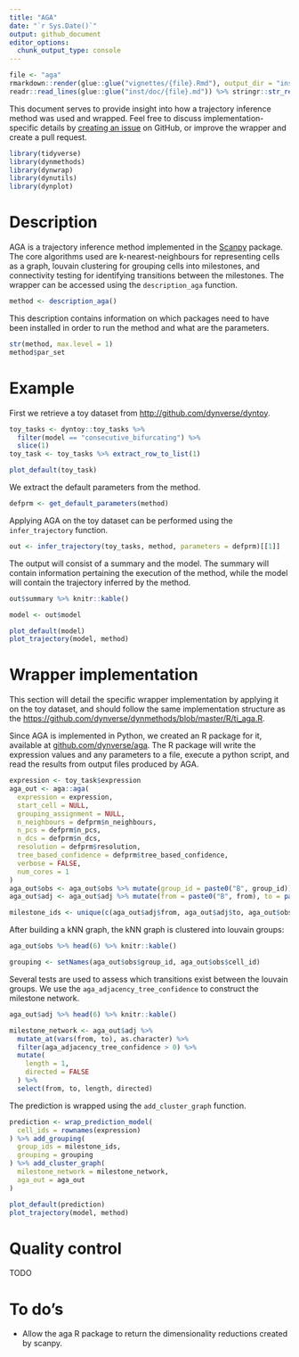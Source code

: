 ```yaml
---
title: "AGA"
date: "`r Sys.Date()`"
output: github_document
editor_options: 
  chunk_output_type: console
---
```


```r
file <- "aga"
rmarkdown::render(glue::glue("vignettes/{file}.Rmd"), output_dir = "inst/doc/")
readr::read_lines(glue::glue("inst/doc/{file}.md")) %>% stringr::str_replace_all(paste0(rprojroot::find_rstudio_root_file(), "/inst/doc/"), "") %>% readr::write_lines(glue::glue("inst/doc/{file}.md"))
```

This document serves to provide insight into how a trajectory inference method was used and wrapped. 
Feel free to discuss implementation-specific details by [creating an issue](https://github.com/dynverse/dynmethods/issues) on GitHub,
or improve the wrapper and create a pull request.


```r
library(tidyverse)
library(dynmethods)
library(dynwrap)
library(dynutils)
library(dynplot)
```

# Description
AGA is a trajectory inference method implemented in the [Scanpy](https://scanpy.readthedocs.io/en/latest/) package.
The core algorithms used are k-nearest-neighbours for representing cells as a graph, louvain clustering for grouping 
cells into milestones, and connectivity testing for identifying transitions between the milestones.
The wrapper can be accessed using the `description_aga` function.
```r
method <- description_aga()
```

This description contains information on which packages need to have been installed in order to run 
the method and what are the parameters.

```r
str(method, max.level = 1)
method$par_set
```

# Example
First we retrieve a toy dataset from [http://github.com/dynverse/dyntoy](dyntoy).
```r
toy_tasks <- dyntoy::toy_tasks %>% 
  filter(model == "consecutive_bifurcating") %>% 
  slice(1)
toy_task <- toy_tasks %>% extract_row_to_list(1)

plot_default(toy_task)
```

We extract the default parameters from the method.
```r
defprm <- get_default_parameters(method)
```

Applying AGA on the toy dataset can be performed using the `infer_trajectory` function.
```r
out <- infer_trajectory(toy_tasks, method, parameters = defprm)[[1]]
```

The output will consist of a summary and the model. The summary will contain information 
pertaining the execution of the method, while the model will contain the trajectory inferred
by the method.

```r
out$summary %>% knitr::kable()

model <- out$model 

plot_default(model)
plot_trajectory(model, method)
```

# Wrapper implementation
This section will detail the specific wrapper implementation by applying it on the toy dataset, 
and should follow the same implementation structure as the [https://github.com/dynverse/dynmethods/blob/master/R/ti_aga.R](source code).

Since AGA is implemented in Python, we created an R package for it, available at [github.com/dynverse/aga](https://github.com/dynverse/aga).
The R package will write the expression values and any parameters to a file, execute a python script, and read the results from output files produced by AGA.
```r
expression <- toy_task$expression
aga_out <- aga::aga(
  expression = expression,
  start_cell = NULL,
  grouping_assignment = NULL,
  n_neighbours = defprm$n_neighbours,
  n_pcs = defprm$n_pcs,
  n_dcs = defprm$n_dcs,
  resolution = defprm$resolution,
  tree_based_confidence = defprm$tree_based_confidence,
  verbose = FALSE,
  num_cores = 1
)
aga_out$obs <- aga_out$obs %>% mutate(group_id = paste0("B", group_id))
aga_out$adj <- aga_out$adj %>% mutate(from = paste0("B", from), to = paste0("B", to))

milestone_ids <- unique(c(aga_out$adj$from, aga_out$adj$to, aga_out$obs$group_id))
```

After building a kNN graph, the kNN graph is clustered into louvain groups:
```r
aga_out$obs %>% head(6) %>% knitr::kable()

grouping <- setNames(aga_out$obs$group_id, aga_out$obs$cell_id)
```

Several tests are used to assess which transitions exist between the louvain groups. 
We use the `aga_adjacency_tree_confidence` to construct the milestone network.
```r
aga_out$adj %>% head(6) %>% knitr::kable()

milestone_network <- aga_out$adj %>%
  mutate_at(vars(from, to), as.character) %>%
  filter(aga_adjacency_tree_confidence > 0) %>%
  mutate(
    length = 1,
    directed = FALSE
  ) %>%
  select(from, to, length, directed)
```

The prediction is wrapped using the `add_cluster_graph` function. 
```r
prediction <- wrap_prediction_model(
  cell_ids = rownames(expression)
) %>% add_grouping(
  group_ids = milestone_ids,
  grouping = grouping
) %>% add_cluster_graph(
  milestone_network = milestone_network,
  aga_out = aga_out
)

plot_default(prediction)
plot_trajectory(model, method)
```

# Quality control
TODO

# To do's
 * Allow the aga R package to return the dimensionality reductions created by scanpy.
